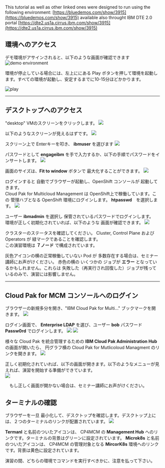 This tutorial as well as other linked ones were designed to run using the following environment: [https://bluedemos.com/show/3915](https://bluedemos.com/show/3915) available also throught IBM DTE 2.0 portal [https://dte2.us1a.cirrus.ibm.com/show/3915](https://dte2.us1a.cirrus.ibm.com/show/3915)

## 環境へのアクセス
デモ環境がアサインされると、以下のような画面が確認できます
![demo environment](./images/2020-09-11-10-28-02.png)

環境が停止している場合には、左上ににある Play ボタンを押して環境を起動します。すべての環境が起動し、安定するまでに10-15分ほどかかります。

![play](images/2020-09-11-10-29-24.png)

***

## デスクトップへのアクセス

  "desktop" VMのスクリーンをクリックします。
  ![](images/2020-09-11-10-52-05.png)
  
  以下のようなスクリーンが見えるはずです。
  ![](images/2020-09-11-10-55-08.png)
  
  スクリーン上で Enterキーを叩き、  **ibmuser** を選びます
  ![](images/2020-09-11-11-00-19.png)

  パスワードとして **engageibm** を手で入力するか、以下の手順でパスワードをインサートします。
  ![](images/2020-09-11-11-03-55.png)

  画面のサイズは、**Fit to window** ボタンで 最大化することができます。
  ![](images/2020-09-11-11-06-42.png)

  ログインすると 自動でブラウザーが起動し、OpenShift コンソールが 起動してきます。  
  Cloud Pak for Multicloud Management は OpenShift上で稼働しています。この 管理ハブとなる OpenShift 環境にログインします。
  **htpasswd**　を選択します。
  ![](images/2020-09-11-11-08-59.png)

  ユーザー **ibmadmin** を選択し 保管されているパスワードでログインします。  
  環境が正しく初期化されていれば、以下のような 画面が確認できます。
  ![](images/2020-09-11-11-12-49.png)

  クラスターのステータスを確認してください。 Cluster, Control Plane および Operators が 緑マークであることを確認します。  
  この演習環境は **７ノード** で構成されています。
  
  灰色アイコンの横の正常稼働していない Pod が 多数存在する場合は、セミナー講師にお声がけください。
  赤色の横の いくつかの ジョブが **エラー** となっているかもしれません。これらは 失敗した（再実行され回復した）ジョブが残っているのみで、演習には影響しません。
  

***

## Cloud Pak for MCM コンソールへのログイン

  ブラウザーの新規多分を開き、"IBM Cloud Pak for Multi..." ブックマークを開きます。
  ![](images/2020-09-11-11-22-49.png)

  ログイン画面で、 **Enterprise LDAP** を選び、ユーザー **bob** パスワード **Passw0rd** でログインします。
  ![](images/2020-10-08-10-44-21.png)
  ![](images/2020-09-11-11-26-04.png)

  様々な Cloud Pak を統合管理するための **IBM Cloud Pak Administration Hub** の画面が開いたら、 円グラフ横の Cloud Pak for Mutlicoloud Managment のリンクを開きます。
  ![](images/2020-10-16-11-50-56.png)

  正しく初期化されていれば、以下の画面が開きます。以下のようなメニューが見えれば、演習を開始する準備ができています。  
  ![](images/2020-10-08-10-50-38.png)

　もし正しく画面が開かない場合は、セミナー講師にお声がけください。
　
## ターミナルの確認

  ブラウザーを一旦 最小化して、デスクトップを確認します。デスクトップ上には、２つのターミナルのリンクが配置されています。
  ![](images/2020-09-11-12-13-51.png)

  **Termanl** と名前のついたアイコンは、 CP4MCM の **Management Hub** へのリンクです。ターミナルの背景はグリーンに設定されています。
  **Microk8s** と名前のついたアイコンは、 CP4MCM の管理対象となる **MircorK8s** 環境へのリンクです。背景は黄色に設定されています。
  
  演習の間、どちらの環境でコマンドを実行すべきかに、注意を払って下さい。
